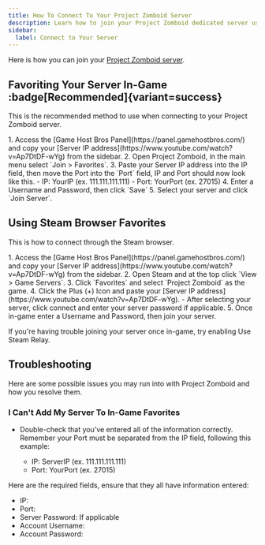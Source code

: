 ```yaml
---
title: How To Connect To Your Project Zomboid Server
description: Learn how to join your Project Zomboid dedicated server using the IP address.
sidebar:
  label: Connect to Your Server
---
```


Here is how you can join your [Project Zomboid server](https://www.gamehostbros.com/project-zomboid-server-hosting/).

## Favoriting Your Server In-Game :badge[Recommended]{variant=success}

This is the recommended method to use when connecting to your Project Zomboid server.

<Steps>
1. Access the [Game Host Bros Panel](https://panel.gamehostbros.com/) and copy your [Server IP address](https://www.youtube.com/watch?v=Ap7DtDF-wYg) from the sidebar.
2. Open Project Zomboid, in the main menu select `Join > Favorites`.
3. Paste your Server IP address into the IP field, then move the Port into the `Port` field, IP and Port should now look like this.
   - IP: YourIP (ex. 111.111.111.111)             
   - Port: YourPort (ex. 27015)
4. Enter a Username and Password, then click `Save`
5. Select your server and click `Join Server`.
</Steps>

## Using Steam Browser Favorites

This is how to connect through the Steam browser.

<Steps>
1. Access the [Game Host Bros Panel](https://panel.gamehostbros.com/) and copy your [Server IP address](https://www.youtube.com/watch?v=Ap7DtDF-wYg) from the sidebar.
2. Open Steam and at the top click `View > Game Servers`.
3. Click `Favorites` and select `Project Zomboid` as the game.
4. Click the Plus (+) Icon and paste your [Server IP address](https://www.youtube.com/watch?v=Ap7DtDF-wYg).
   - After selecting your server, click connect and enter your server password if applicable.
5. Once in-game enter a Username and Password, then join your server.
</Steps>

If you're having trouble joining your server once in-game, try enabling Use Steam Relay.

## Troubleshooting

Here are some possible issues you may run into with Project Zomboid and how you resolve them.

### I Can't Add My Server To In-Game Favorites

- Double-check that you've entered all of the information correctly. Remember your Port must be separated from the IP field, following this example:

   - IP: ServerIP (ex. 111.111.111.111)             
   - Port: YourPort (ex. 27015)

Here are the required fields, ensure that they all have information entered:

- IP:
- Port:
- Server Password: If applicable
- Account Username:
- Account Password:
